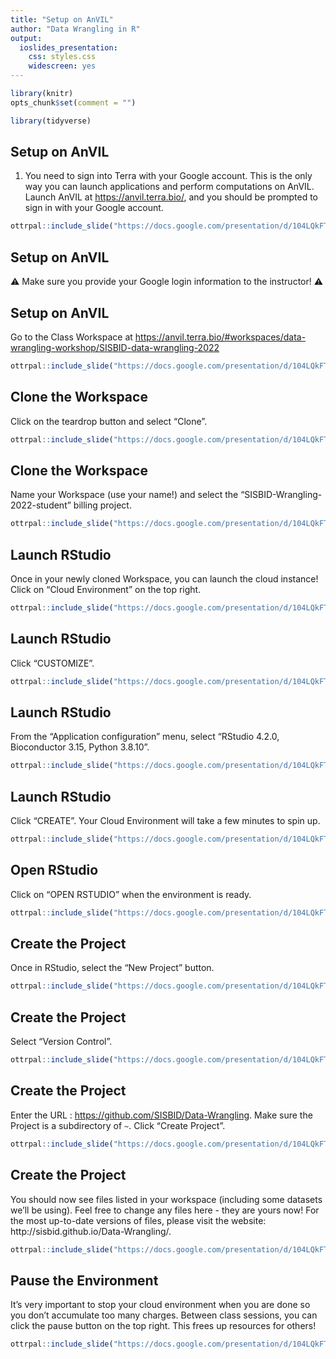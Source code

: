 ```yaml
---
title: "Setup on AnVIL"
author: "Data Wrangling in R"
output:
  ioslides_presentation:
    css: styles.css
    widescreen: yes
---
```


```r
library(knitr)
opts_chunk$set(comment = "")
```

```r
library(tidyverse)
```

## Setup on AnVIL 

1. You need to sign into Terra with your Google account. This is the only way you can launch applications and perform computations on AnVIL. Launch AnVIL at [https://anvil.terra.bio/](https://anvil.terra.bio/), and you should be prompted to sign in with your Google account.

```r
ottrpal::include_slide("https://docs.google.com/presentation/d/104LQkFTsC5R9vAC4HHj4mK7IjCTH55X6BkrAb3aDd6E/edit#slide=id.p")
```

## Setup on AnVIL 

⚠️ Make sure you provide your Google login information to the instructor! ⚠️ 

## Setup on AnVIL 

Go to the Class Workspace at [https://anvil.terra.bio/#workspaces/data-wrangling-workshop/SISBID-data-wrangling-2022](https://anvil.terra.bio/#workspaces/data-wrangling-workshop/SISBID-data-wrangling-2022)

```r
ottrpal::include_slide("https://docs.google.com/presentation/d/104LQkFTsC5R9vAC4HHj4mK7IjCTH55X6BkrAb3aDd6E/edit#slide=id.g13ea04b780d_0_2")
```

## Clone the Workspace

Click on the teardrop button and select "Clone".

```r
ottrpal::include_slide("https://docs.google.com/presentation/d/104LQkFTsC5R9vAC4HHj4mK7IjCTH55X6BkrAb3aDd6E/edit#slide=id.g13ea04b780d_0_8")
```

## Clone the Workspace

Name your Workspace (use your name!) and select the "SISBID-Wrangling-2022-student" billing project.

```r
ottrpal::include_slide("https://docs.google.com/presentation/d/104LQkFTsC5R9vAC4HHj4mK7IjCTH55X6BkrAb3aDd6E/edit#slide=id.g13ea04b780d_0_15")
```

## Launch RStudio

Once in your newly cloned Workspace, you can launch the cloud instance! Click on "Cloud Environment" on the top right.

```r
ottrpal::include_slide("https://docs.google.com/presentation/d/104LQkFTsC5R9vAC4HHj4mK7IjCTH55X6BkrAb3aDd6E/edit#slide=id.g13ea04b780d_1_0")
```

## Launch RStudio

Click "CUSTOMIZE".

```r
ottrpal::include_slide("https://docs.google.com/presentation/d/104LQkFTsC5R9vAC4HHj4mK7IjCTH55X6BkrAb3aDd6E/edit#slide=id.g13ea04b780d_1_5")
```

## Launch RStudio

From the "Application configuration" menu, select "RStudio 4.2.0, Bioconductor 3.15, Python 3.8.10".

```r
ottrpal::include_slide("https://docs.google.com/presentation/d/104LQkFTsC5R9vAC4HHj4mK7IjCTH55X6BkrAb3aDd6E/edit#slide=id.g13ea04b780d_1_12")
```

## Launch RStudio

Click "CREATE". Your Cloud Environment will take a few minutes to spin up.

```r
ottrpal::include_slide("https://docs.google.com/presentation/d/104LQkFTsC5R9vAC4HHj4mK7IjCTH55X6BkrAb3aDd6E/edit#slide=id.g13ea04b780d_1_18")
```

## Open RStudio

Click on "OPEN RSTUDIO" when the environment is ready.

```r
ottrpal::include_slide("https://docs.google.com/presentation/d/104LQkFTsC5R9vAC4HHj4mK7IjCTH55X6BkrAb3aDd6E/edit#slide=id.g13ea04b780d_1_24")
```

## Create the Project

Once in RStudio, select the "New Project" button.

```r
ottrpal::include_slide("https://docs.google.com/presentation/d/104LQkFTsC5R9vAC4HHj4mK7IjCTH55X6BkrAb3aDd6E/edit#slide=id.g13ea04b780d_1_30")
```

## Create the Project

Select "Version Control".

```r
ottrpal::include_slide("https://docs.google.com/presentation/d/104LQkFTsC5R9vAC4HHj4mK7IjCTH55X6BkrAb3aDd6E/edit#slide=id.g13ea04b780d_1_36")
```

## Create the Project

Enter the URL : [https://github.com/SISBID/Data-Wrangling](https://github.com/SISBID/Data-Wrangling). Make sure the Project is a subdirectory of `~`. Click "Create Project".

```r
ottrpal::include_slide("https://docs.google.com/presentation/d/104LQkFTsC5R9vAC4HHj4mK7IjCTH55X6BkrAb3aDd6E/edit#slide=id.g13ea04b780d_1_48")
```

## Create the Project

You should now see files listed in your workspace (including some datasets we'll be using). Feel free to change any files here - they are yours now! For the most up-to-date versions of files, please visit the website: http://sisbid.github.io/Data-Wrangling/.

```r
ottrpal::include_slide("https://docs.google.com/presentation/d/104LQkFTsC5R9vAC4HHj4mK7IjCTH55X6BkrAb3aDd6E/edit#slide=id.g13ea04b780d_1_57")
```

## Pause the Environment

It's very important to stop your cloud environment when you are done so you don't accumulate too many charges. Between class sessions, you can click the pause button on the top right. This frees up resources for others!

```r
ottrpal::include_slide("https://docs.google.com/presentation/d/104LQkFTsC5R9vAC4HHj4mK7IjCTH55X6BkrAb3aDd6E/edit#slide=id.g13ea04b780d_1_66")
```
